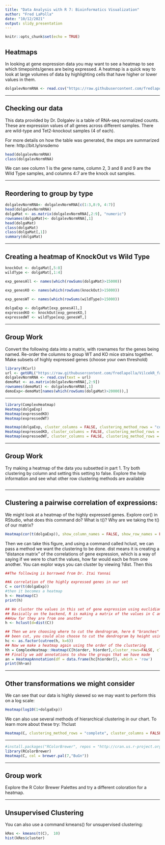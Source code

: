 ```yaml
---
title: "Data Analysis with R 7: Bioinformatics Visualization"
author: "Fred LaPolla"
date: "10/12/2021"
output: slidy_presentation
---
```


```r
knitr::opts_chunk$set(echo = TRUE)
```


## Heatmaps

In looking at gene expression data you may want to see a heatmap to see which timepoints/genes are being expressed. A heatmap is a quick way to look at large volumes of data by highlighting cells that have higher or lower values in them. 

```r
dolgalevNormRNA <- read.csv("https://raw.githubusercontent.com/fredlapolla/VilcekR_fall21/main/counts.normalized.csv")

```


***

## Checking our data

This data provided by Dr. Dolgalev is a table of RNA-seq normalized counts. These are expression values of all genes across different samples. There are wild-type and Tet2-knockout samples (4 of each).
 
For more details on how the table was generated, the steps are summarized here:
http://bit.ly/snsdemo

```r
head(dolgalevNormRNA)
class(dolgalevNormRNA)

```

We can see column 1 is the gene name, column 2, 3 and 8 and 9 are the Wild Type samples, and columns 4:7 are the knock out samples. 

***

## Reordering to group by type

```r
dolgalevNormRNA<- dolgalevNormRNA[c(1:3,8:9, 4:7)]
head(dolgalevNormRNA)
dolgaMat <- as.matrix(dolgalevNormRNA[,2:9], "numeric")
rownames(dolgaMat)<- dolgalevNormRNA[,1]
head(dolgaMat)
class(dolgaMat)
class(dolgaMat[,1])
summary(dolgaMat)
```


***
## Creating a heatmap of KnockOut vs Wild Type

```r
knockOut <- dolgaMat[,5:8]
wildType <- dolgaMat[,1:4]

exp_genesAll <- names(which(rowSums(dolgaMat)>15000))

exp_genesKO <- names(which(rowSums(knockOut)>15000))
 
exp_genesWT <- names(which(rowSums(wildType)>15000))

dolgaExp <- dolgaMat[exp_genesAll,]
expressedKO <- knockOut[exp_genesKO,]
expressedWT <- wildType[exp_genesWT,]
```


***

## Group Work

Convert the following data into a matrix, with rownames for the genes being named. Re-order the columns to group WT and KO mice strains together. Make subsets of highly expressed genes (choose your own threshold) 

```r
library(RCurl)
url <- getURL("https://raw.githubusercontent.com/fredlapolla/VilcekR_fall21/main/counts.normalized.csv")
dolgalevNormRNA <- read.csv(text = url)
demoMat <- as.matrix(dolgalevNormRNA[,2:9])
rownames(demoMat) <- dolgalevNormRNA[,1]
demoExp<-demoMat[names(which(rowSums(dolgaMat)>20000)),]
```

***


```r
library(ComplexHeatmap)
Heatmap(dolgaExp)
Heatmap(expressedKO)
Heatmap(expressedWT)
```

```r
Heatmap(dolgaExp, cluster_columns = FALSE, clustering_method_rows = "complete", show_row_names = FALSE)
Heatmap(expressedKO, cluster_columns = FALSE, clustering_method_rows = "complete", show_row_names = FALSE)
Heatmap(expressedWT, cluster_columns = FALSE, clustering_method_rows = "complete", show_row_names = FALSE)
```

***

## Group Work

Try making a heatmap of the data you subsetted in part 1. Try both clustering by column and setting this setting to false. Explore the help information and see what other row clustering methods are available


```r

```

***

## Clustering a pairwise correlation of expressions:

We might look at a heatmap of the highly expressed genes. Explore cor() in RStudio, what does this command do? What is t()? Why are we taking the t() of our matrix?  

```r

Heatmap(cor(t(dolgaExp)), show_column_names = FALSE, show_row_names = FALSE)
```

Then we can take this figure, and using a command called hclust, we can pass a method we want the clustering to be done. dist means it is creating a "distance matrix" of the correlations of gene expression, which is a way of saying if we were to chart the values, how far would each be from one another. You can explor ways you can cluster by viewing ?dist. Then this 

```r
##The following is borrowed from Dr. Itai Yannai

##A correlation of the highly expressed genes in our set
C = cor(t(dolgaExp))
#then it becomes a heatmap
h <- Heatmap(C)
print(h)

## We cluster the values in this set of gene expression using euclidian distance
## Basically on the backend, R is making a matrix of the values in C and then calculating
##How far they are from one another
h <- hclust(d=dist(C))

## Then we are choosing where to cut the dendrogram, here 6 "branches" or groups have
## been cut, you could also choose to cut the dendrogram by height using h instead of K
hc <- as.factor(cutree(h, k=6))
## Now we make a heatmap again using the order of the clustering
hh = ComplexHeatmap::Heatmap(C[h$order, h$order],cluster_rows=FALSE, cluster_columns=FALSE)
## Finally we add annotations to show the groups that we have made
an = HeatmapAnnotation(df = data.frame(hc[h$order]), which = 'row')
print(hh+an)

```


*** 


## Other transformations we might consider 

We can see that our data is highly skewed so we may want to perform this on a log scale:

```r
Heatmap(log10(1+dolgaExp))
```



We can also use several methods of hierarchical clustering in our chart. To learn more about these try: ?hclust  

```r
Heatmap(C, clustering_method_rows = "complete", cluster_columns = FALSE )
```



***



```r
#install.packages("RColorBrewer", repos = "http://cran.us.r-project.org")
library(RColorBrewer)
Heatmap(C, col = brewer.pal(7,"BuGn"))
```

***
## Group work

Explore the R Color Brewer Palettes and try a different coloration for a heatmap. 

***

## Unsupervised Clustering

You can also use a command kmeans() for unsupervised clustering:

```r
kRes <- kmeans(t(C),  10)
hist(kRes$cluster)
```

